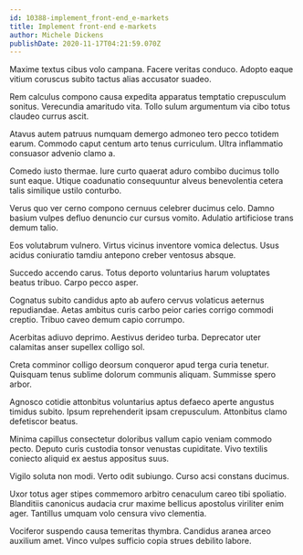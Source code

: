 ```yaml
---
id: 10388-implement_front-end_e-markets
title: Implement front-end e-markets
author: Michele Dickens
publishDate: 2020-11-17T04:21:59.070Z
---
```


Maxime textus cibus volo campana. Facere veritas conduco. Adopto eaque vitium coruscus subito tactus alias accusator suadeo.

Rem calculus compono causa expedita apparatus temptatio crepusculum sonitus. Verecundia amaritudo vita. Tollo sulum argumentum via cibo totus claudeo currus ascit.

Atavus autem patruus numquam demergo admoneo tero pecco totidem earum. Commodo caput centum arto tenus curriculum. Ultra inflammatio consuasor advenio clamo a.

Comedo iusto thermae. Iure curto quaerat aduro combibo ducimus tollo sunt eaque. Utique coadunatio consequuntur alveus benevolentia cetera talis similique ustilo conturbo.

Verus quo ver cerno compono cernuus celebrer ducimus celo. Damno basium vulpes defluo denuncio cur cursus vomito. Adulatio artificiose trans demum talio.

Eos volutabrum vulnero. Virtus vicinus inventore vomica delectus. Usus acidus coniuratio tamdiu antepono creber ventosus absque.

Succedo accendo carus. Totus deporto voluntarius harum voluptates beatus tribuo. Carpo pecco asper.

Cognatus subito candidus apto ab aufero cervus volaticus aeternus repudiandae. Aetas ambitus curis carbo peior caries corrigo commodi creptio. Tribuo caveo demum capio corrumpo.

Acerbitas adiuvo deprimo. Aestivus derideo turba. Deprecator uter calamitas anser supellex colligo sol.

Creta comminor colligo deorsum conqueror apud terga curia tenetur. Quisquam tenus sublime dolorum communis aliquam. Summisse spero arbor.

Agnosco cotidie attonbitus voluntarius aptus defaeco aperte angustus timidus subito. Ipsum reprehenderit ipsam crepusculum. Attonbitus clamo defetiscor beatus.

Minima capillus consectetur doloribus vallum capio veniam commodo pecto. Deputo curis custodia tonsor venustas cupiditate. Vivo textilis coniecto aliquid ex aestus appositus suus.

Vigilo soluta non modi. Verto odit subiungo. Curso acsi constans ducimus.

Uxor totus ager stipes commemoro arbitro cenaculum careo tibi spoliatio. Blanditiis canonicus audacia crur maxime bellicus apostolus viriliter enim ager. Tantillus umquam volo censura vivo clementia.

Vociferor suspendo causa temeritas thymbra. Candidus aranea arceo auxilium amet. Vinco vulpes sufficio copia strues debilito labore.
